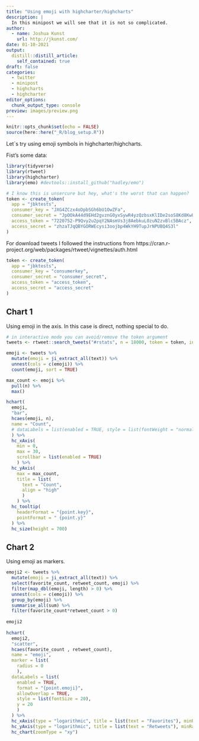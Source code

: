 ```yaml
---
title: "Using emoji with highcharter/highcharts"
description: |
  In this minipost we will see that it is not so complicated.
author:
  - name: Joshua Kunst
    url: http://jkunst.com/
date: 01-10-2021
output:
  distill::distill_article:
    self_contained: true
draft: false
categories:
  - twitter
  - minipost
  - highcharts
  - highcharter      
editor_options: 
  chunk_output_type: console
preview: images/preview.png
---
```



```r
knitr::opts_chunk$set(echo = FALSE)
source(here::here("_R/blog_setup.R"))
```

Let`s try using emoji symbols in highcharter/highcharts.

Fist's some data:

```r
library(tidyverse)
library(rtweet)
library(highcharter)
library(emo) #devtools::install_github("hadley/emo")
```


```r
# I know this is unsercure but hey, what's the worst that can happen?
token <- create_token(
  app = "jbktests",
  consumer_key = "JXG4ZCzx4oDpbSGh6bU1OwZFa",
  consumer_secret = "JpOOkA44d9EHd2gvznG0yxSywR4yzQzbsxKlIDe2soS8Kd8KwU",
  access_token = "7220752-P9Qvy2u2pqY2NAsmVs3j8AebkuL0zuN2zvBlc5BAcz",
  access_secret = "zhzaTJqQBYGORWEcysi3oojbp4WkYH9TupJrNPUBQ4S3l"
)
```

For download tweets I followed the instructions from https://cran.r-project.org/web/packages/rtweet/vignettes/auth.html

```r
token <- create_token(
  app = "jbktests",
  consumer_key = "consumerkey",
  consumer_secret = "consumer_secret",
  access_token = "access_token",
  access_secret = "access_secret"
)
```

## Chart 1

Using emoji in the axis. In this case is direct, nothing special to do.

```r
# in interactive mode you can avoid/remove the token argument
tweets <- rtweet::search_tweets("#rstats", n = 18000, token = token, include_rts = FALSE)

emoji <- tweets %>%
  mutate(emoji = ji_extract_all(text)) %>%
  unnest(cols = c(emoji)) %>%
  count(emoji, sort = TRUE) 

max_count <- emoji %>% 
  pull(n) %>% 
  max()
```


```r
hchart(
  emoji, 
  "bar",
  hcaes(emoji, n), 
  name = "Count",
  # dataLabels = list(enabled = TRUE, style = list(fontWeight = "normal"))
  ) %>% 
  hc_xAxis(
    min = 0,
    max = 30,
    scrollbar = list(enabled = TRUE)
    ) %>% 
  hc_yAxis(
    max = max_count,
    title = list(
      text = "Count",
      align = "high"
      )
    ) %>% 
  hc_tooltip(
    headerFormat = "{point.key}",
    pointFormat = " {point.y}"
  ) %>% 
  hc_size(height = 700)
```

## Chart 2

Using emoji as markers.

```r
emoji2 <- tweets %>%
  mutate(emoji = ji_extract_all(text)) %>%
  select(favorite_count, retweet_count, emoji) %>% 
  filter(map_dbl(emoji, length) > 0) %>% 
  unnest(cols = c(emoji)) %>% 
  group_by(emoji) %>% 
  summarise_all(sum) %>% 
  filter(favorite_count*retweet_count > 0) 
  
emoji2
  
hchart(
  emoji2,
  "scatter", 
  hcaes(favorite_count , retweet_count),
  name = "emoji",
  marker = list(
    radius = 0
    ),
  dataLabels = list(
    enabled = TRUE,
    format = "{point.emoji}", 
    allowOverlap = TRUE,
    style = list(fontSize = 20),
    y = 20
    )
  ) %>% 
  hc_xAxis(type = "logarithmic", title = list(text = "Favorites"), minRange = 1) %>% 
  hc_yAxis(type = "logarithmic", title = list(text = "Retweets"), minRange = 1) %>% 
  hc_chart(zoomType = "xy")
```


